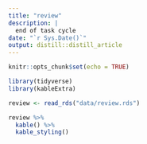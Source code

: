 ```yaml
---
title: "review"
description: |
  end of task cycle
date: "`r Sys.Date()`"
output: distill::distill_article
---
```


```r
knitr::opts_chunk$set(echo = TRUE)
```


```r
library(tidyverse)
library(kableExtra)

review <- read_rds("data/review.rds")

review %>% 
  kable() %>% 
  kable_styling()

```

